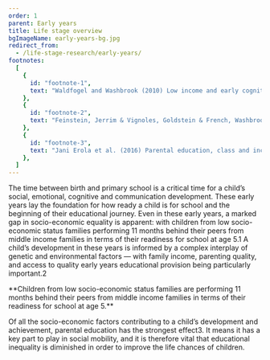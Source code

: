 ```yaml
---
order: 1
parent: Early years
title: Life stage overview
bgImageName: early-years-bg.jpg
redirect_from:
  - /life-stage-research/early-years/
footnotes:
  [
    {
      id: "footnote-1",
      text: "Waldfogel and Washbrook (2010) Low income and early cognitive development in the UK: A report for the Sutton Trust.",
    },
    {
      id: "footnote-2",
      text: "Feinstein, Jerrim & Vignoles, Goldstein & French, Washbrook & Lee, & Lupton (2015) Social class differences in early cognitive development debate. Longitudinal and Life Course Studies, 6, 331-376; Lugo-Gil and Tamis-LeMonda (2008) Family resources and parenting quality: Links to children’s cognitive development across the first 3 years. Child Development, 79(4): 1065-85.",
    },
    {
      id: "footnote-3",
      text: "Jani Erola et al. (2016) Parental education, class and income over early life course and children’s achievement. Research in Social Stratification and Mobility. 44.",
    },
  ]
---
```


The time between birth and primary school is a critical time for a child’s
social, emotional, cognitive and communication development. These early years
lay the foundation for how ready a child is for school and the beginning of
their educational journey. Even in these early years, a marked gap in
socio-economic equality is apparent: with children from low socio-economic
status families performing 11 months behind their peers from middle income
families in terms of their readiness for school at age 5.<FootnoteLink
linkId="footnote-1">1</FootnoteLink> A child’s development in these years is
informed by a complex interplay of genetic and environmental factors — with
family income, parenting quality, and access to quality early years educational
provision being particularly important.<FootnoteLink
linkId="footnote-2">2</FootnoteLink>


<div>
  <OverviewSVG />
  **Children from low socio-economic status families are performing 11 months behind
  their peers from middle income families in terms of their readiness for school
  at age 5.**
</div>

<div>

Of all the socio-economic factors contributing to a child’s development and
achievement, parental education has the strongest effect<FootnoteLink linkId="footnote-3">3</FootnoteLink>. It means it has a key
part to play in social mobility, and it is therefore vital that educational
inequality is diminished in order to improve the life chances of children.

</div>
